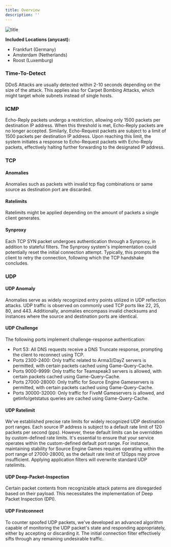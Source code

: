 ```yaml
---
title: Overview
description: ''
---
```


![title](https://images.ck-itsolutions.nl/ckitsolutions/ddos_protection.png)

  **Included Locations (anycast):**
  - Frankfurt (Germany)
  - Amsterdam (Netherlands)
  - Roost (Luxemburg)

### Time-To-Detect ###
DDoS Attacks are usually detected within 2-10 seconds depending on the size of the attack. This applies also for Carpet Bombing Attacks, which might target whole subnets instead of single hosts.

### ICMP ###
Echo-Reply packets undergo a restriction, allowing only 1500 packets per destination IP address. When this threshold is met, Echo-Reply packets are no longer accepted. Similarly, Echo-Request packets are subject to a limit of 1500 packets per destination IP address. Upon reaching this limit, the system initiates a response to Echo-Request packets with Echo-Reply packets, effectively halting further forwarding to the designated IP address.

### TCP ###

#### Anomalies ####
Anomalies such as packets with invalid tcp flag combinations or same source as destination port are discarded.

#### Ratelimits ####
Ratelimits might be applied depending on the amount of packets a single client generates.

#### Synproxy ####
Each TCP SYN packet undergoes authentication through a Synproxy, in addition to stateful filters. The Synproxy system's implementation could potentially reset the initial connection attempt. Typically, this prompts the client to retry the connection, following which the TCP handshake concludes.

### UDP ###

#### UDP Anomaly ####
Anomalies serve as widely recognized entry points utilized in UDP reflection attacks. UDP traffic is observed on commonly used TCP ports like 22, 25, 80, and 443. Additionally, anomalies encompass invalid checksums and instances where the source and destination ports are identical.

#### UDP Challenge ####
The following ports implement challenge-response authentication:

- Port 53: All DNS requests receive a DNS Truncate response, prompting the client to reconnect using TCP.
- Ports 2300-2400: Only traffic related to Arma3/DayZ servers is permitted, with certain packets cached using Game-Query-Cache.
- Ports 9000-9999: Only traffic for Teamspeak3 servers is allowed, with certain packets cached using Game-Query-Cache.
- Ports 27000-28000: Only traffic for Source Engine Gameservers is permitted, with certain packets cached using Game-Query-Cache.
- Ports 30000-32000: Only traffic for FiveM Gameservers is allowed, and getinfo/getstatus queries are cached using Game-Query-Cache.

#### UDP Ratelimit ####
We've established precise rate limits for widely recognized UDP destination port ranges. Each source IP address is subject to a default rate limit of 120 packets per second (pps). However, these default limits can be overridden by custom-defined rate limits. It's essential to ensure that your service operates within the custom-defined default port range. For instance, maintaining stability for Source Engine Games requires operating within the port range of 27000-28000, as the default rate limit of 120pps may prove insufficient.
<Note>Applying application filters will overwrite standard UDP ratelimits.</Note>

#### UDP Deep-Packet-Inspection ####
Certain packet contents from recognizable attack paterns are disregarded based on their payload. This necessitates the implementation of Deep Packet Inspection (DPI).

#### UDP Firstconnect ####
To counter spoofed UDP packets, we've developed an advanced algorithm capable of monitoring the UDP packet's state and responding appropriately, either by accepting or discarding it. The initial connection filter effectively sifts through any remaining undesirable traffic.